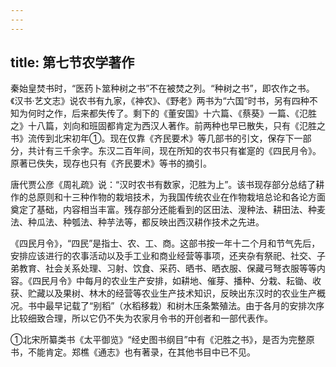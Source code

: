 ```yaml
---
---
---
```

title: 第七节农学著作
---



秦始皇焚书时，“医药卜筮种树之书”不在被焚之列。“种树之书”，即农作之书。《汉书·艺文志》说农书有九家，《神农》、《野老》两书为“六国“时书，另有四种不知为何时之作，后来都失传了。剩下的《董安国》十六篇、《蔡葵》一篇、《氾胜之》十八篇，刘向和班固都肯定为西汉人著作。前两种也早已散失，只有《氾胜之书》流传到北宋初年①。现在仅靠《齐民要术》等几部书的引文，保存下一部分，共计有三千余字。东汉二百年间，现在所知的农书只有崔寔的《四民月令》。原著已佚失，现存也只有《齐民要术》等书的摘引。

唐代贾公彦《周礼疏》说：“汉时农书有数家，氾胜为上”。该书现存部分总结了耕作的总原则和十三种作物的栽培技术，为我国传统农业在作物栽培总论和各论方面奠定了基础，内容相当丰富。残存部分还能看到的区田法、溲种法、耕田法、种麦法、种瓜法、种瓠法、种芋法等，都反映出西汉耕作技术之先进。

《四民月令》，“四民”是指士、农、工、商。这部书按一年十二个月和节气先后，安排应该进行的农事活动以及手工业和商业经营等事项，还夹杂有祭祀、社交、子弟教育、社会关系处理、习射、饮食、采药、晒书、晒衣服、保藏弓弩衣服等等内容。《四民月令》中每月的农业生产安排，如耕地、催芽、播种、分栽、耘锄、收获、贮藏以及果树、林木的经营等农业生产技术知识，反映出东汉时的农业生产概况。书中最早记载了“别稻”（水稻移栽）和树木压条繁殖法。由于各月的安排次序比较细致合理，所以它仍不失为农家月令书的开创者和一部代表作。

①北宋所纂类书《太平御览》“经史图书纲目”中有《汜胜之书》，是否为完整原书，不能肯定。郑樵《通志》也有著录，在其他书目中已不见。